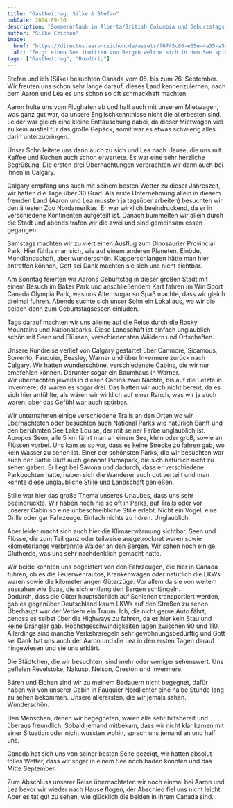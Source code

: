 ```yaml
---
title: "Gastbeitrag: Silke & Stefan"
pubDate: 2024-09-30
description: "Sommerurlaub in Alberta/British Columbia und Geburtstagsfeier in Nordamerika"
author: "Silke Czichon"
image:
  href: "https://directus.aaronczichon.de/assets/f6745c86-e05e-4a35-a5e5-78b73e0c9751.jpeg?quality=70&width=1600"
  alt: "Zeigt einen See inmitten von Bergen welche sich in dem See spiegeln."
tags: ["Gastbeitrag", "Roadtrip"]
---
```



Stefan und ich (Silke) besuchten Canada vom 05. bis zum 26. September. Wir freuten uns schon sehr lange darauf, dieses Land kennenzulernen, nach dem Aaron und Lea es uns schon so oft schmackhaft machten.

Aaron holte uns vom Flughafen ab und half auch mit unserem Mietwagen, was ganz gut war, da unsere Englischkenntnisse nicht die allerbesten sind. Leider war gleich eine kleine Enttäuschung dabei, da dieser Mietwagen viel zu kein ausfiel für das große Gepäck, somit war es etwas schwierig alles darin unterzubringen.

<DirectusImage assetId="63e237a0-38b1-4cbe-b520-57d9510f62aa.jpeg" />

Unser Sohn leitete uns dann auch zu sich und Lea nach Hause, die uns mit Kaffee und Kuchen auch schon erwartete. Es war eine sehr herzliche Begrüßung. Die ersten drei Übernachtungen verbrachten wir dann auch bei ihnen in Calgary.

Calgary empfang uns auch mit seinem besten Wetter zu dieser Jahreszeit, wir hatten die Tage über 30 Grad. Als erste Unternehmung allein in diesem fremden Land (Aaron und Lea mussten ja tagsüber arbeiten) besuchten wir den ältesten Zoo Nordamerikas. Er war wirklich beeindruckend, da er in verschiedene Kontinenten aufgeteilt ist. Danach bummelten wir allein durch die Stadt und abends trafen wir die zwei und sind gemeinsam essen gegangen.

Samstags machten wir zu viert einen Ausflug zum Dinosaurier Provincial Park. Hier fühlte man sich, wie auf einem anderen Planeten. Einöde, Mondlandschaft, aber wunderschön. Klapperschlangen hätte man hier antreffen können, Gott sei Dank machten sie sich uns nicht sichtbar.

Am Sonntag feierten wir Aarons Geburtstag in dieser großen Stadt mit einem Besuch im Baker Park und anschließendem Kart fahren im Win Sport Canada Olympia Park, was uns Alten sogar so Spaß machte, dass wir gleich dreimal fuhren. Abends suchte sich unser Sohn ein Lokal aus, wo wir die beiden dann zum Geburtstagsessen einluden.

Tags darauf machten wir uns alleine auf die Reise durch die Rocky Mountains und Nationalparks. Diese Landschaft ist einfach unglaublich schön mit Seen und Flüssen, verschiedensten Wäldern und Ortschaften.

Unsere Rundreise verlief von Calgary gestartet über Canmore, Sicamous, Sorrento, Fauquier, Beasley, Warner und über Invermere zurück nach Calgary. Wir hatten wunderschöne, verschiedenste Cabins, die wir nur empfehlen können. Darunter sogar ein Baumhaus in Warner.  
Wir übernachten jeweils in diesen Cabins zwei Nächte, bis auf die Letzte in Invermere, da waren es sogar drei. Das hatten wir auch nicht bereut, da es sich hier anfühlte, als wären wir wirklich auf einer Ranch, was wir ja auch waren, aber das Gefühl war auch spürbar.

<DirectusGallery folderName="41 Guest Entry Silke Stefan" />

Wir unternahmen einige verschiedene Trails an den Orten wo wir übernachteten oder besuchten auch National Parks wie natürlich Banff und den berühmten See Lake Louise, der mit seiner Farbe unglaublich ist. Apropos Seen, alle 5 km fährt man an einem See, klein oder groß, sowie an Flüssen vorbei. Uns kam es so vor, dass es keine Strecke zu fahren gab, wo kein Wasser zu sehen ist. Einer der schönsten Parks, die wir besuchten war auch der Battle Bluff auch genannt Pumapark, die sich natürlich nicht zu sehen gaben. Er liegt bei Savona und dadurch, dass er verschiedene Parkbuchten hatte, haben sich die Wanderer auch gut verteilt und man konnte diese unglaubliche Stille und Landschaft genießen.

Stille war hier das große Thema unseres Urlaubes, dass uns sehr beeindruckte. Wir haben noch nie so oft in Parks, auf Trails oder vor unserer Cabin so eine unbeschreibliche Stille erlebt. Nicht ein Vogel, eine Grille oder gar Fahrzeuge. Einfach nichts zu hören. Unglaublich.

Aber leider macht sich auch hier die Klimaerwärmung sichtbar. Seen und Flüsse, die zum Teil ganz oder teilweise ausgetrocknet waren sowie kilometerlange verbrannte Wälder an den Bergen. Wir sahen noch einige Glutherde, was uns sehr nachdenklich gemacht hatte.

Wir beide konnten uns begeistert von den Fahrzeugen, die hier in Canada fuhren, ob es die Feuerwehrautos, Krankenwägen oder natürlich die LKWs waren sowie die kilometerlangen Güterzüge. Vor allem da sie von weitem aussahen wie Boas, die sich entlang den Bergen schlängeln.  
Dadurch, dass die Güter hauptsächlich auf Schienen transportiert werden, gab es gegenüber Deutschland kaum LKWs auf den Straßen zu sehen. Überhaupt war der Verkehr ein Traum. Ich, die nicht gerne Auto fährt, genoss es selbst über die Highways zu fahren, da es hier kein Stau und keine Drängler gab. Höchstgeschwindigkeiten lagen zwischen 90 und 110. Allerdings sind manche Verkehrsregeln sehr gewöhnungsbedürftig und Gott sei Dank hat uns auch der Aaron und die Lea in den ersten Tagen darauf hingewiesen und sie uns erklärt.

Die Städtchen, die wir besuchten, sind mehr oder weniger sehenswert. Uns gefielen Revelstoke, Nakusp, Nelson, Creston und Invermere.

Bären und Elchen sind wir zu meinem Bedauern nicht begegnet, dafür haben wir von unserer Cabin in Fauquier Nordlichter eine halbe Stunde lang zu sehen bekommen. Unsere allerersten, die wir jemals sahen. Wunderschön.

<DirectusImage assetId="328f1b62-d33c-4533-bd1e-5fea53de31c0.jpeg" />

Den Menschen, denen wir begegneten, waren alle sehr hilfsbereit und überaus freundlich. Sobald jemand mitbekam, dass wir nicht klar kamen mit einer Situation oder nicht wussten wohin, sprach uns jemand an und half uns.

Canada hat sich uns von seiner besten Seite gezeigt, wir hatten absolut tolles Wetter, dass wir sogar in einem See noch baden konnten und das Mitte September.

Zum Abschluss unserer Reise übernachteten wir noch einmal bei Aaron und Lea bevor wir wieder nach Hause flogen, der Abschied fiel uns nicht leicht. Aber es tat gut zu sehen, wie glücklich die beiden in ihrem Canada sind.
